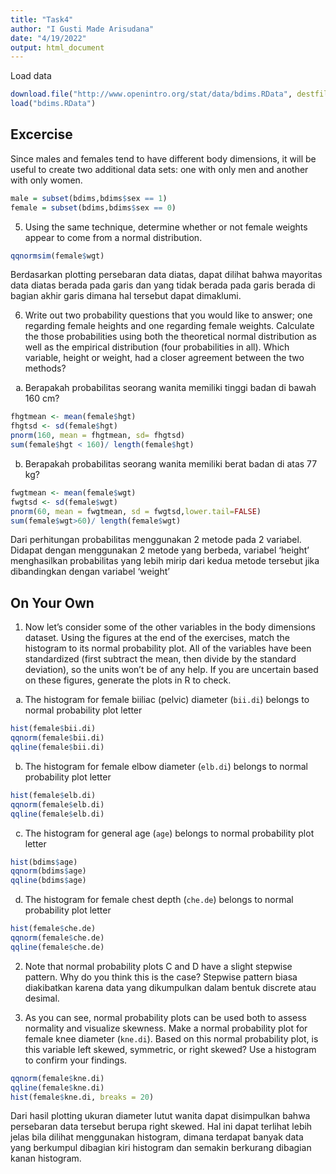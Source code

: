 ---
title: "Task4"
author: "I Gusti Made Arisudana"
date: "4/19/2022"
output: html_document
---

Load data
```{r}
download.file("http://www.openintro.org/stat/data/bdims.RData", destfile = "bdims.RData")
load("bdims.RData")
```

## Excercise

Since males and females tend to have different body dimensions, it will be 
useful to create two additional data sets: one with only men and another with 
only women.
```{r}
male = subset(bdims,bdims$sex == 1)
female = subset(bdims,bdims$sex == 0)
```


5.  Using the same technique, determine whether or not female weights appear to 
    come from a normal distribution.
```{r}
qqnormsim(female$wgt)
```
Berdasarkan plotting persebaran data diatas, dapat dilihat bahwa mayoritas data diatas berada pada garis dan yang tidak berada pada garis berada di bagian akhir garis dimana hal tersebut dapat dimaklumi.

    
6.  Write out two probability questions that you would like to answer; one 
    regarding female heights and one regarding female weights.  Calculate the 
    those probabilities using both the theoretical normal distribution as well 
    as the empirical distribution (four probabilities in all).  Which variable,
    height or weight, had a closer agreement between the two methods?

  a. Berapakah probabilitas seorang wanita memiliki tinggi badan di bawah 160 cm?
```{r}
fhgtmean <- mean(female$hgt)
fhgtsd <- sd(female$hgt)
pnorm(160, mean = fhgtmean, sd= fhgtsd)
sum(female$hgt < 160)/ length(female$hgt)
```
  b. Berapakah probabilitas seorang wanita memiliki berat badan di atas 77 kg?
```{r}
fwgtmean <- mean(female$wgt)
fwgtsd <- sd(female$wgt)
pnorm(60, mean = fwgtmean, sd = fwgtsd,lower.tail=FALSE)
sum(female$wgt>60)/ length(female$wgt)
```
Dari perhitungan probabilitas menggunakan 2 metode pada 2 variabel. Didapat dengan menggunakan 2 metode yang berbeda, variabel 'height' menghasilkan probabilitas yang lebih mirip dari kedua metode tersebut jika dibandingkan dengan variabel 'weight'
    
## On Your Own

1. Now let's consider some of the other variables in the body dimensions dataset.  Using the figures at the end of the exercises, match the histogram to its normal probability plot.  All of the variables have been standardized (first subtract the mean, then divide by the standard deviation), so the units won't be of any help.  If you are uncertain based on these figures, generate the plots in R to check.
  a. The histogram for female biiliac (pelvic) diameter (`bii.di`) belongs to normal probability plot letter
```{r}
hist(female$bii.di)
qqnorm(female$bii.di)
qqline(female$bii.di)
```
  
  b. The histogram for female elbow diameter (`elb.di`) belongs to normal  probability plot letter
```{r}
hist(female$elb.di)
qqnorm(female$elb.di)
qqline(female$elb.di)
```
  
  c. The histogram for general age (`age`) belongs to normal probability  plot letter
```{r}
hist(bdims$age)
qqnorm(bdims$age)
qqline(bdims$age)
```
  
  d. The histogram for female chest depth (`che.de`) belongs to normal probability plot letter
```{r}
hist(female$che.de)
qqnorm(female$che.de)
qqline(female$che.de)
```
  
  
2. Note that normal probability plots C and D have a slight stepwise pattern. Why do you think this is the case?
  Stepwise pattern biasa diakibatkan karena data yang dikumpulkan dalam bentuk discrete atau desimal.

3. As you can see, normal probability plots can be used both to assess normality and visualize skewness.  Make a normal probability plot for female knee diameter (`kne.di`).  Based on this normal probability plot, is this  variable left skewed, symmetric, or right skewed?  Use a histogram to confirm your findings.
```{r}
qqnorm(female$kne.di)
qqline(female$kne.di)
hist(female$kne.di, breaks = 20)
```
Dari hasil plotting ukuran diameter lutut wanita dapat disimpulkan bahwa persebaran data tersebut berupa right skewed. Hal ini dapat terlihat lebih jelas bila dilihat menggunakan histogram, dimana terdapat banyak data yang berkumpul dibagian kiri histogram dan semakin berkurang dibagian kanan histogram.